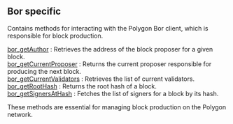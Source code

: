 
## Bor specific

Contains methods for interacting with the Polygon Bor client, which is responsible for block production.

[bor_getAuthor](/polygon-api/borspecific/bor_getAuthor) : Retrieves the address of the block proposer for a given block. \
[bor_getCurrentProposer](/polygon-api/borspecific/bor_getCurrentProposer) : Returns the current proposer responsible for producing the next block. \
[bor_getCurrentValidators](/polygon-api/borspecific/bor_getCurrentValidators) : Retrieves the list of current validators. \
[bor_getRootHash](/polygon-api/borspecific/bor_getRootHash) : Returns the root hash of a block. \
[bor_getSignersAtHash](/polygon-api/borspecific/bor_getSignersAtHash) : Fetches the list of signers for a block by its hash.

These methods are essential for managing block production on the Polygon network.

<Space h={16} />
<GetStarted />

